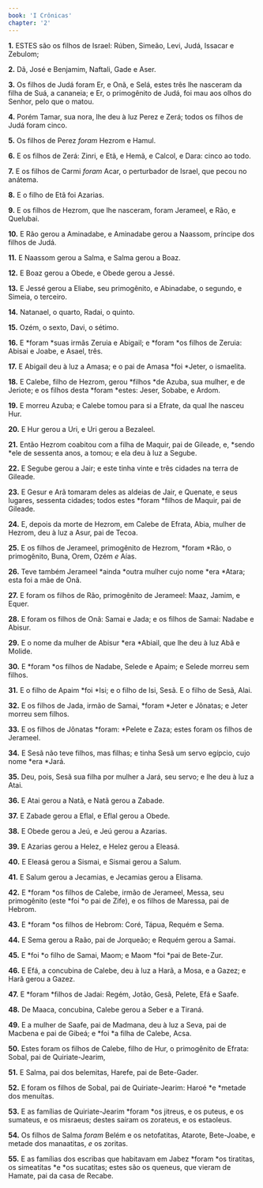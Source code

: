 ```yaml
---
book: 'I Crônicas'
chapter: '2'
---
```


**1.** ESTES são os filhos de Israel: Rúben, Simeão, Levi, Judá, Issacar e Zebulom;

**2.** Dã, José e Benjamim, Naftali, Gade e Aser.

**3.** Os filhos de Judá foram Er, e Onã, e Selá, estes três lhe nasceram da filha de Suá, a cananeia; e Er, o primogênito de Judá, foi mau aos olhos do Senhor, pelo que o matou.

**4.** Porém Tamar, sua nora, lhe deu à luz Perez e Zerá; todos os filhos de Judá foram cinco.

**5.** Os filhos de Perez *foram* Hezrom e Hamul.

**6.** E os filhos de Zerá: Zinri, e Etã, e Hemã, e Calcol, e Dara: cinco ao todo.

**7.** E os filhos de Carmi *foram* Acar, o perturbador de Israel, que pecou no anátema.

**8.** E o filho de Etã foi Azarias.

**9.** E os filhos de Hezrom, que lhe nasceram, foram Jerameel, e Rão, e Quelubai.

**10.** E Rão gerou a Aminadabe, e Aminadabe gerou a Naassom, príncipe dos filhos de Judá.

**11.** E Naassom gerou a Salma, e Salma gerou a Boaz.

**12.** E Boaz gerou a Obede, e Obede gerou a Jessé.

**13.** E Jessé gerou a Eliabe, seu primogênito, e Abinadabe, o segundo, e Simeia, o terceiro.

**14.** Natanael, o quarto, Radai, o quinto.

**15.** Ozém, o sexto, Davi, o sétimo.

**16.** E *foram *suas irmãs Zeruia e Abigail; e *foram *os filhos de Zeruia: Abisai e Joabe, e Asael, três.

**17.** E Abigail deu à luz a Amasa; e o pai de Amasa *foi *Jeter, o ismaelita.

**18.** E Calebe, filho de Hezrom, gerou *filhos *de Azuba, sua mulher, e de Jeriote; e os filhos desta *foram *estes: Jeser, Sobabe, e Ardom.

**19.** E morreu Azuba; e Calebe tomou para si a Efrate, da qual lhe nasceu Hur.

**20.** E Hur gerou a Uri, e Uri gerou a Bezaleel.

**21.** Então Hezrom coabitou com a filha de Maquir, pai de Gileade, e, *sendo *ele de sessenta anos, a tomou; e ela deu à luz a Segube.

**22.** E Segube gerou a Jair; e este tinha vinte e três cidades na terra de Gileade.

**23.** E Gesur e Arã tomaram deles as aldeias de Jair, e Quenate, e seus lugares, sessenta cidades; todos estes *foram *filhos de Maquir, pai de Gileade.

**24.** E, depois da morte de Hezrom, em Calebe de Efrata, Abia, mulher de Hezrom, deu à luz a Asur, pai de Tecoa.

**25.** E os filhos de Jerameel, primogênito de Hezrom, *foram *Rão, o primogênito, Buna, Orem, Ozém *e* Aías.

**26.** Teve também Jerameel *ainda *outra mulher cujo nome *era *Atara; esta foi a mãe de Onã.

**27.** E foram os filhos de Rão, primogênito de Jerameel: Maaz, Jamim, e Equer.

**28.** E foram os filhos de Onã: Samai e Jada; e os filhos de Samai: Nadabe e Abisur.

**29.** E o nome da mulher de Abisur *era *Abiail, que lhe deu à luz Abã e Molide.

**30.** E *foram *os filhos de Nadabe, Selede e Apaim; e Selede morreu sem filhos.

**31.** E o filho de Apaim *foi *Isi; e o filho de Isi, Sesã. E o filho de Sesã, Alai.

**32.** E os filhos de Jada, irmão de Samai, *foram *Jeter e Jônatas; e Jeter morreu sem filhos.

**33.** E os filhos de Jônatas *foram: *Pelete e Zaza; estes foram os filhos de Jerameel.

**34.** E Sesã não teve filhos, mas filhas; e tinha Sesã um servo egípcio, cujo nome *era *Jará.

**35.** Deu, pois, Sesã sua filha por mulher a Jará, seu servo; e lhe deu à luz a Atai.

**36.** E Atai gerou a Natã, e Natã gerou a Zabade.

**37.** E Zabade gerou a Eflal, e Eflal gerou a Obede.

**38.** E Obede gerou a Jeú, e Jeú gerou a Azarias.

**39.** E Azarias gerou a Helez, e Helez gerou a Eleasá.

**40.** E Eleasá gerou a Sismai, e Sismai gerou a Salum.

**41.** E Salum gerou a Jecamias, e Jecamias gerou a Elisama.

**42.** E *foram *os filhos de Calebe, irmão de Jerameel, Messa, seu primogênito (este *foi *o pai de Zife), e os filhos de Maressa, pai de Hebrom.

**43.** E *foram *os filhos de Hebrom: Coré, Tápua, Requém e Sema.

**44.** E Sema gerou a Raão, pai de Jorqueão; e Requém gerou a Samai.

**45.** E *foi *o filho de Samai, Maom; e Maom *foi *pai de Bete-Zur.

**46.** E Efá, a concubina de Calebe, deu à luz a Harã, a Mosa, e a Gazez; e Harã gerou a Gazez.

**47.** E *foram *filhos de Jadai: Regém, Jotão, Gesã, Pelete, Efá e Saafe.

**48.** De Maaca, concubina, Calebe gerou a Seber e a Tiraná.

**49.** E a mulher de Saafe, pai de Madmana, deu à luz a Seva, pai de Macbena e pai de Gibeá; e *foi *a filha de Calebe, Acsa.

**50.** Estes foram os filhos de Calebe, filho de Hur, o primogênito de Efrata: Sobal, pai de Quiriate-Jearim,

**51.** E Salma, pai dos belemitas, Harefe, pai de Bete-Gader.

**52.** E foram os filhos de Sobal, pai de Quiriate-Jearim: Haroé *e *metade dos menuítas.

**53.** E as famílias de Quiriate-Jearim *foram *os jitreus, e os puteus, e os sumateus, e os misraeus; destes saíram os zorateus, e os estaoleus.

**54.** Os filhos de Salma *foram* Belém e os netofatitas, Atarote, Bete-Joabe, e metade dos manaatitas, *e* os zoritas.

**55.** E as famílias dos escribas que habitavam em Jabez *foram *os tiratitas, os simeatitas *e *os sucatitas; estes são os queneus, que vieram de Hamate, pai da casa de Recabe.